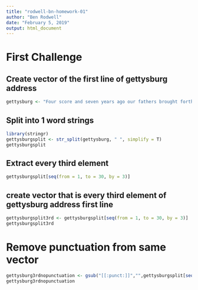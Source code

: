 ```yaml
---
title: "rodwell-bn-homework-01"
author: "Ben Rodwell"
date: "February 5, 2019"
output: html_document
---
```



# First Challenge
## Create vector of the first line of gettysburg address 

```r
gettysburg <- "Four score and seven years ago our fathers brought forth on this continent a new nation, cinceived in Liberty, and dedicated to the proposition that all men are created equal."
```

## Split into 1 word strings
```r
library(stringr)
gettysburgsplit <- str_split(gettysburg, " ", simplify = T)
gettysburgsplit
```

## Extract every third element 
```r
gettysburgsplit[seq(from = 1, to = 30, by = 3)]
```

## create vector that is every third element of gettysburg address first line 
```r
gettysburgsplit3rd <- gettysburgsplit[seq(from = 1, to = 30, by = 3)]
gettysburgsplit3rd
```

# Remove punctuation from same vector
```r
gettysburg3rdnopunctuation <- gsub("[[:punct:]]","",gettysburgsplit[seq(from = 1, to = 30, by = 3)])
gettysburg3rdnopunctuation
```


